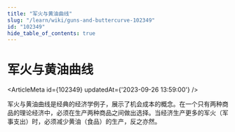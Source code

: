 ```yaml
---
title: "军火与黄油曲线"
slug: "/learn/wiki/guns-and-buttercurve-102349"
id: "102349"
hide_table_of_contents: true
---
```



# 军火与黄油曲线

<ArticleMeta id={102349} updatedAt={'2023-09-26 13:59:00'} />
<div className='border-solid border-b border-t-0 my-4 border-[var(--ifm-color-gray-300)]' />

军火与黄油曲线是经典的经济学例子，展示了机会成本的概念。在一个只有两种商品的理论经济中，必须在生产两种商品之间做出选择。当经济生产更多的军火（军事支出）时，必须减少黄油（食品）的生产，反之亦然。
